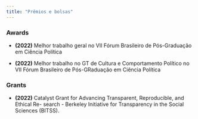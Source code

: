 ```yaml
---
title: "Prêmios e bolsas"
---
```


::: panel-tabset

### **Awards**

* **(2022)** Melhor trabalho geral no VII Fórum Brasileiro de Pós-Graduação em Ciência
Política

* **(2022)** Melhor trabalho no GT de Cultura e Comportamento Político no VII Fórum
Brasileiro de Pós-GRaduação em Ciência Política

### **Grants**

* **(2022)** Catalyst Grant for Advancing Transparent, Reproducible, and Ethical Re-
search - Berkeley Initiative for Transparency in the Social Sciences (BITSS).

:::